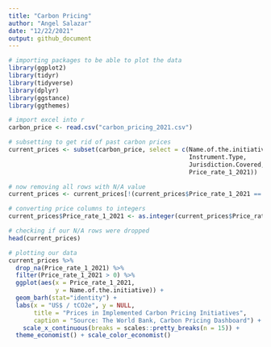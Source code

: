 ```yaml
---
title: "Carbon Pricing"
author: "Angel Salazar"
date: "12/22/2021"
output: github_document
---
```


```r
# importing packages to be able to plot the data
library(ggplot2)
library(tidyr)
library(tidyverse)
library(dplyr)
library(ggstance)
library(ggthemes)

# import excel into r
carbon_price <- read.csv("carbon_pricing_2021.csv")

```


```r
# subsetting to get rid of past carbon prices
current_prices <- subset(carbon_price, select = c(Name.of.the.initiative, 
                                                  Instrument.Type, 
                                                  Jurisdiction.Covered, 
                                                  Price_rate_1_2021))

# now removing all rows with N/A value
current_prices <- current_prices[!(current_prices$Price_rate_1_2021 == "N/A"),]

# converting price columns to integers
current_prices$Price_rate_1_2021 <- as.integer(current_prices$Price_rate_1_2021)

# checking if our N/A rows were dropped
head(current_prices)

# plotting our data
current_prices %>%
  drop_na(Price_rate_1_2021) %>%
  filter(Price_rate_1_2021 > 0) %>%
  ggplot(aes(x = Price_rate_1_2021, 
             y = Name.of.the.initiative)) +
  geom_barh(stat="identity") +
  labs(x = "US$ / tCO2e", y = NULL, 
       title = "Prices in Implemented Carbon Pricing Initiatives", 
       caption = "Source: The World Bank, Carbon Pricing Dashboard") +
    scale_x_continuous(breaks = scales::pretty_breaks(n = 15)) +
  theme_economist() + scale_color_economist()



```

